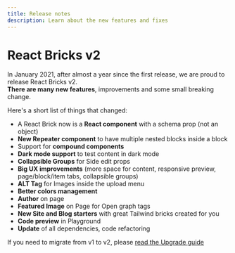 ```yaml
---
title: Release notes
description: Learn about the new features and fixes
---
```


# React Bricks v2

In January 2021, after almost a year since the first release, we are proud to release React Bricks v2.  
**There are many new features**, improvements and some small breaking change.  

Here's a short list of things that changed:
- A React Brick now is a **React component** with a schema prop (not an object)
- **New Repeater component** to have multiple nested blocks inside a block
- Support for **compound components**
- **Dark mode support** to test content in dark mode
- **Collapsible Groups** for Side edit props
- **Big UX improvements** (more space for content, responsive preview, page/block/item tabs, collapsible groups)
- **ALT Tag** for Images inside the upload menu
- **Better colors management**
- **Author** on page
- **Featured Image** on Page for Open graph tags
- **New Site and Blog starters** with great Tailwind bricks created for you
- **Code preview** in Playground
- **Update** of all dependencies, code refactoring

If you need to migrate from v1 to v2, please [read the Upgrade guide](/upgrade-guide)